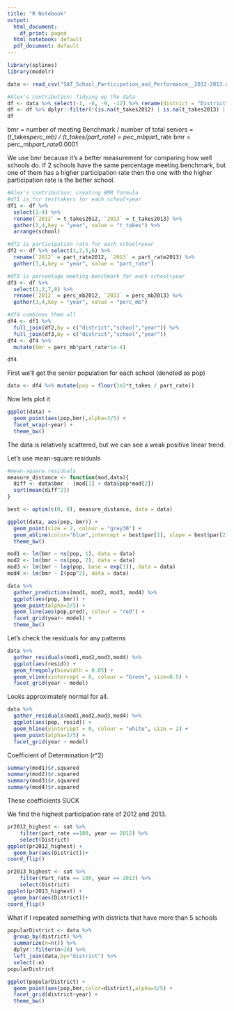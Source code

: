 ```yaml
---
title: "R Notebook"
output:
  html_document:
    df_print: paged
  html_notebook: default
  pdf_document: default
---
```

```r
library(splines)
library(modelr)
```

```r
data <- read_csv("SAT_School_Participation_and_Performance__2012-2013.csv")
```

```r
#Alex's contribution: Tidying up the data
df <- data %>% select(-1, -6, -9, -12) %>% rename(district = "District", school = "School", t_takes2012 = "Test-takers: 2012", t_takes2013 = "Test-takers: 2013", part_rate2012 = "Participation Rate (estimate): 2012", part_rate2013 = "Participation Rate (estimate): 2013", perc_mb2012 = "Percent Meeting Benchmark: 2012", perc_mb2013 = "Percent Meeting Benchmark: 2013")
df <- df %>% dplyr::filter(!(is.na(t_takes2012) | is.na(t_takes2013) | is.na(part_rate2012) | is.na(part_rate2013) | is.na(perc_mb2012) | is.na(perc_mb2013)))
df
```


bmr = number of meeting Benchmark / number of total seniors = (t_takes*perc_mb) / (t_takes/part_rate) = pec_mb*part_rate
bmr = perc_mb*part_rate*0.0001

We use bmr because it's a better measurement for comparing how well schools do. If 2 schools have the same percentage meeting benchmark, but one of them has a higher participation rate then the one with the higher participation rate is the better school.

```r
#Alex's contribution: creating BMR formula
#df1 is for testtakers for each school+year
df1 <- df %>% 
  select(1:4) %>% 
  rename(`2012` = t_takes2012, `2013` = t_takes2013) %>% 
  gather(3,4,key = "year", value = "t_takes") %>% 
  arrange(school)

#df2 is participation rate for each school+year
df2 <- df %>% select(1,2,5,6) %>% 
  rename(`2012` = part_rate2012, `2013` = part_rate2013) %>% 
  gather(3,4,key = "year", value = "part_rate")

#df3 is percentage meeting benchmark for each school+year
df3 <- df %>% 
  select(1,2,7,8) %>% 
  rename(`2012` = perc_mb2012, `2013` = perc_mb2013) %>% 
  gather(3,4,key = "year", value = "perc_mb")

#df4 combines them all
df4 <- df1 %>% 
  full_join(df2,by = c("district","school","year")) %>% 
  full_join(df3,by = c("district","school","year"))
df4 <- df4 %>% 
  mutate(bmr = perc_mb*part_rate*1e-4)

df4
```



First we'll get the senior population for each school (denoted as pop)
```r
data <- df4 %>% mutate(pop = floor(1e2*t_takes / part_rate))
```

Now lets plot it
```r
ggplot(data) + 
  geom_point(aes(pop,bmr),alpha=3/5) + 
  facet_wrap(~year) + 
  theme_bw()
```


The data is relatively scattered, but we can see a weak positive linear trend.

Let's use mean-square residuals
```r
#mean-square residuals
measure_distance <- function(mod,data){
  diff <- data$bmr - (mod[1] + data$pop*mod[2])
  sqrt(mean(diff^2))
}

best <- optim(c(0, 0), measure_distance, data = data)

ggplot(data, aes(pop, bmr)) + 
  geom_point(size = 2, colour = "grey30") + 
  geom_abline(color="blue",intercept = best$par[1], slope = best$par[2]) + 
  theme_bw()
```


```r
mod1 <- lm(bmr ~ ns(pop, 1), data = data)
mod2 <- lm(bmr ~ ns(pop, 2), data = data)
mod3 <- lm(bmr ~ log(pop, base = exp(1)), data = data)
mod4 <- lm(bmr ~ I(pop^2), data = data)

data %>% 
  gather_predictions(mod1, mod2, mod3, mod4) %>%
  ggplot(aes(pop, bmr)) + 
  geom_point(alpha=2/5) +
  geom_line(aes(pop,pred), colour = "red") +
  facet_grid(year~ model) + 
  theme_bw()
```

Let's check the residuals for any patterns
```r
data %>%
  gather_residuals(mod1,mod2,mod3,mod4) %>%
  ggplot(aes(resid)) + 
  geom_freqpoly(binwidth = 0.05) + 
  geom_vline(xintercept = 0, colour = "Green", size=0.5) + 
  facet_grid(year ~ model)
```

Looks approximately normal for all.

```r
data %>%
  gather_residuals(mod1,mod2,mod3,mod4) %>%
  ggplot(aes(pop, resid)) + 
  geom_hline(yintercept = 0, colour = "white", size = 2) + 
  geom_point(alpha=2/5) + 
  facet_grid(year ~ model)
```

Coefficient of Determination (r^2)

```r
summary(mod1)$r.squared
summary(mod2)$r.squared
summary(mod3)$r.squared
summary(mod4)$r.squared
```

These coefficients SUCK

We find the highest participation rate of 2012 and 2013.
```r
pr2012_highest <- sat %>%
    filter(part_rate ==100, year == 2012) %>%
    select(District) 
ggplot(pr2012_highest) +
  geom_bar(aes(District))+
coord_flip()
```

```r
pr2013_highest <- sat %>%
    filter(Part_rate == 100, year == 2013) %>%
    select(District) 
ggplot(pr2013_highest) +
  geom_bar(aes(District))+
coord_flip()
```

What if I repeated something with districts that have more than 5 schools
```r
popularDistrict <- data %>%
  group_by(district) %>%
  summarize(n=n()) %>%
  dplyr::filter(n>10) %>%
  left_join(data,by="district") %>%
  select(-n)
popularDistrict
```

```r
ggplot(popularDistrict) +
  geom_point(aes(pop,bmr,color=district),alpha=3/5) + 
  facet_grid(district~year) + 
  theme_bw()
```





